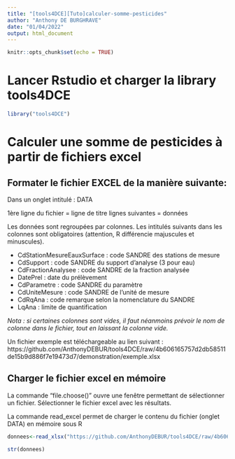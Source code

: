 ```yaml
---
title: "[tools4DCE][Tuto]calculer-somme-pesticides"
author: "Anthony DE BURGHRAVE"
date: "01/04/2022"
output: html_document
---
```


```r
knitr::opts_chunk$set(echo = TRUE)
```


# Lancer Rstudio et charger la library tools4DCE


```r
library("tools4DCE")
```

# Calculer une somme de pesticides à partir de fichiers excel
## Formater le fichier EXCEL de la manière suivante:

Dans un onglet intitulé : DATA

1ère ligne du fichier = ligne de titre
lignes suivantes = données

Les données sont regroupées par colonnes. 
Les intitulés suivants dans les colonnes sont obligatoires (attention, R différencie majuscules et minuscules).

- CdStationMesureEauxSurface : code SANDRE des stations de mesure
- CdSupport : code SANDRE du support d'analyse (3 pour eau)
- CdFractionAnalysee : code SANDRE de la fraction analysée
- DatePrel : date du prélèvement
- CdParametre : code SANDRE du paramètre
- CdUniteMesure : code SANDRE de l'unité de mesure
- CdRqAna : code remarque selon la nomenclature du SANDRE 
- LqAna : limite de quantification

<i>Nota : si certaines colonnes sont vides, il faut néanmoins prévoir le nom de colonne dans le fichier, tout en laissant la colonne vide.</i>

Un fichier exemple est téléchargeable au lien suivant : https://github.com/AnthonyDEBUR/tools4DCE/raw/4b606165757d2db58511de15b9d886f7e19473d7/demonstration/exemple.xlsx

## Charger le fichier excel en mémoire

La commande "file.choose()" ouvre une fenêtre permettant de sélectionner un fichier. Sélectionner le fichier excel avec les résultats.

La commande read_excel permet de charger le contenu du fichier (onglet DATA) en mémoire sous R

```r


donnees<-read_xlsx("https://github.com/AnthonyDEBUR/tools4DCE/raw/4b606165757d2db58511de15b9d886f7e19473d7/demonstration/exemple.xlsx", sheet = "DATA")

str(donnees)

```

